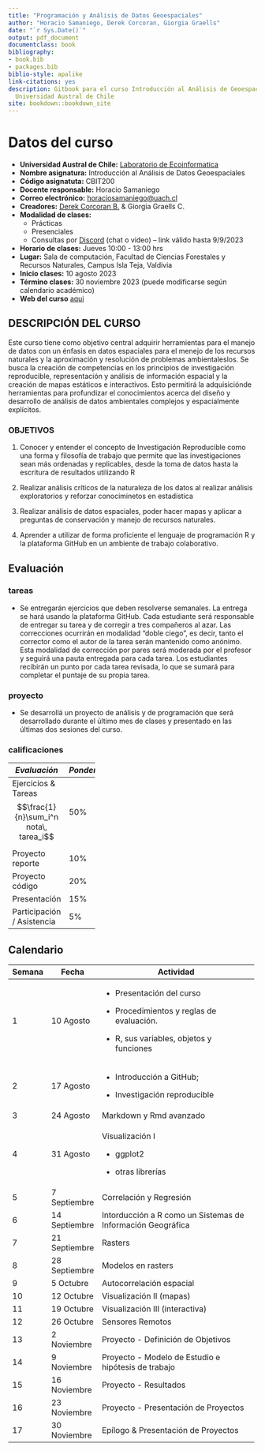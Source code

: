 ```yaml
---
title: "Programación y Análisis de Datos Geoespaciales"
author: "Horacio Samaniego, Derek Corcoran, Giorgia Graells"
date: "`r Sys.Date()`"
output: pdf_document
documentclass: book
bibliography:
- book.bib
- packages.bib
biblio-style: apalike
link-citations: yes
description: Gitbook para el curso Introducción al Análisis de Geoespaciales (CBIT200),
  Universidad Austral de Chile
site: bookdown::bookdown_site
---
```


# Datos del curso

-   **Universidad Austral de Chile:** [Laboratorio de Ecoinformatica](http://www.ecoinformatica.cl)
-   **Nombre asignatura:** Introducción al Análisis de Datos Geoespaciales
-   **Código asignatuta:** CBIT200
-   **Docente responsable:** Horacio Samaniego
-   **Correo electrónico:** [horaciosamaniego\@uach.cl](mailto:horaciosamaniego@uach.cl){.email}
-   **Creadores:** [Derek Corcoran B.](https://derek-corcoran-barrios.github.io/) & Giorgia Graells C.
-   **Modalidad de clases:**
    -   Prácticas
    -   Presenciales
    -   Consultas por [Discord](https://discord.gg/TWGvq53tm) (chat o video) -- link válido hasta 9/9/2023
-   **Horario de clases:** Jueves 10:00 - 13:00 hrs
-   **Lugar:** Sala de computación, Facultad de Ciencias Forestales y Recursos Naturales, Campus Isla Teja, Valdivia
-   **Inicio clases:** 10 agosto 2023
-   **Término clases:** 30 noviembre 2023 (puede modificarse según calendario académico)
-   **Web del curso** [aqui](https://cbit200-programacion-geoespacial.github.io/)

## DESCRIPCIÓN DEL CURSO

Este curso tiene como objetivo central adquirir herramientas para el manejo de datos con un énfasis en datos espaciales para el menejo de los recursos naturales y la aproximación y resolución de problemas ambientaleslos. Se busca la creación de competencias en los principios de investigación reproducible, representación y análisis de información espacial y la creación de mapas estáticos e interactivos. Esto permitirá la adquisiciónde herramientas para profundizar el conocimientos acerca del diseño y desarrollo de análisis de datos ambientales complejos y espacialmente explícitos.

### OBJETIVOS

1.  Conocer y entender el concepto de Investigación Reproducible como una forma y filosofía de trabajo que permite que las investigaciones sean más ordenadas y replicables, desde la toma de datos hasta la escritura de resultados utilizando R

2.  Realizar análisis críticos de la naturaleza de los datos al realizar análisis exploratorios y reforzar conociminetos en estadística

3.  Realizar análisis de datos espaciales, poder hacer mapas y aplicar a preguntas de conservación y manejo de recursos naturales.

4.  Aprender a utilizar de forma proficiente el lenguaje de programación R y la plataforma GitHub en un ambiente de trabajo colaborativo.

## Evaluación

### tareas
-   Se entregarán ejercicios que deben resolverse semanales. La entrega se hará usando la plataforma GitHub. Cada estudiante será responsable de entregar su tarea y de corregir a tres compañeros al azar. Las correcciones ocurrirán en modalidad "doble ciego", es decir, tanto el corrector como el autor de la tarea serán mantenido como anónimo. Esta modalidad de corrección por pares será moderada por el profesor y seguirá una pauta entregada para cada tarea. Los estudiantes recibirán un punto por cada tarea revisada, lo que se sumará para completar el puntaje de su propia tarea. 

### proyecto
-   Se desarrollá un proyecto de análisis y de programación que será desarrollado durante el último mes de clases y presentado en las últimas dos sesiones del curso.

### calificaciones
```{=html}
<style type="text/css">
  .calificaciones {width: 35%; left: 50%}
</style>
```
::: calificaciones
| *Evaluación*               | *Ponderación* |
|----------------------------|---------------|
| Ejercicios \& Tareas  $$\frac{1}{n}\sum_i^n nota\, tarea_i$$       | 50%           |
| Proyecto reporte           | 10%           |
| Proyecto código            | 20%           |
| Presentación               | 15%           |
| Participación / Asistencia | 5%            |
:::

## Calendario

+------------+---------------+-------------------------------------------------------------+
| Semana     | Fecha         | Actividad                                                   |
+============+===============+=============================================================+
| 1          | 10 Agosto     | -   Presentación del curso                                  |
|            |               |                                                             |
|            |               | -   Procedimientos y reglas de evaluación.                  |
|            |               |                                                             |
|            |               | -   R, sus variables, objetos y funciones                   |
+------------+---------------+-------------------------------------------------------------+
| 2          | 17 Agosto     | -   Introducción a GitHub;                                  |
|            |               |                                                             |
|            |               | -   Investigación reproducible                              |
+------------+---------------+-------------------------------------------------------------+
| 3          | 24 Agosto     | Markdown y Rmd avanzado                                     |
+------------+---------------+-------------------------------------------------------------+
| 4          | 31 Agosto     | Visualización I                                             |
|            |               |                                                             |
|            |               | -   ggplot2                                                 |
|            |               |                                                             |
|            |               | -   otras librerías                                         |
+------------+---------------+-------------------------------------------------------------+
| 5          | 7 Septiembre  | Correlación y Regresión                                     |
+------------+---------------+-------------------------------------------------------------+
| 6          | 14 Septiembre | Intorducción a R como un Sistemas de Información Geográfica |
+------------+---------------+-------------------------------------------------------------+
| 7          | 21 Septiembre | Rasters                                                     |
+------------+---------------+-------------------------------------------------------------+
| 8          | 28 Septiembre | Modelos en rasters                                          |
+------------+---------------+-------------------------------------------------------------+
| 9          | 5 Octubre     | Autocorrelación espacial                                    |
+------------+---------------+-------------------------------------------------------------+
| 10         | 12 Octubre    | Visualización II (mapas)                                    |
+------------+---------------+-------------------------------------------------------------+
| 11         | 19 Octubre    | Visualización III (interactiva)                             |
+------------+---------------+-------------------------------------------------------------+
| 12         | 26 Octubre    | Sensores Remotos                                            |
+------------+---------------+-------------------------------------------------------------+
| 13         | 2 Noviembre   | Proyecto - Definición de Objetivos                          |
+------------+---------------+-------------------------------------------------------------+
| 14         | 9 Noviembre   | Proyecto - Modelo de Estudio e hipótesis de trabajo         |
+------------+---------------+-------------------------------------------------------------+
| 15         | 16 Noviembre  | Proyecto - Resultados                                       |
+------------+---------------+-------------------------------------------------------------+
| 16         | 23 Noviembre  | Proyecto - Presentación de Proyectos                        |
+------------+---------------+-------------------------------------------------------------+
| 17         | 30 Noviembre  | Epílogo & Presentación de Proyectos                         |
+------------+---------------+-------------------------------------------------------------+
